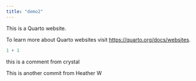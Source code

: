 ```yaml
---
title: "demo2"
---
```


This is a Quarto website.

To learn more about Quarto websites visit <https://quarto.org/docs/websites>.

```r
1 + 1
```
this is a comment from crystal

This is another commit from Heather W
